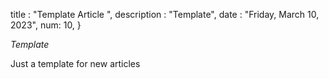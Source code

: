 
title : "Template Article ",
description : "Template",
date : "Friday, March 10, 2023",
num: 10,
}

_Template_

Just a template for new articles
